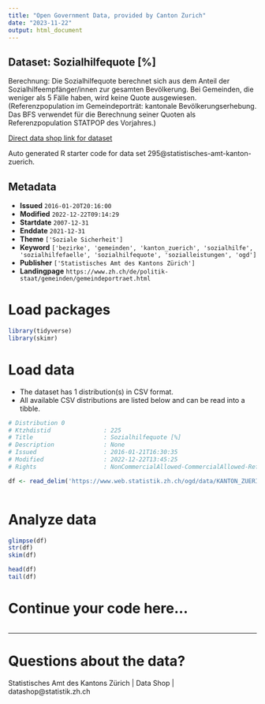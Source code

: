 ```yaml
---
title: "Open Government Data, provided by Canton Zurich"
date: "2023-11-22"
output: html_document
---
```


## Dataset: Sozialhilfequote [%]

Berechnung: Die Sozialhilfequote berechnet sich aus dem Anteil der Sozialhilfeempfänger/innen zur gesamten Bevölkerung. Bei Gemeinden, die weniger als 5 Fälle haben, wird keine Quote ausgewiesen. (Referenzpopulation im Gemeindeporträt: kantonale Bevölkerungserhebung. Das BFS verwendet für die Berechnung seiner Quoten als Referenzpopulation STATPOP des Vorjahres.)

[Direct data shop link for dataset](https://www.zh.ch/de/politik-staat/statistik-daten/datenkatalog.html#/datasets/295@statistisches-amt-kanton-zuerich)

Auto generated R starter code for data set 295@statistisches-amt-kanton-zuerich.

## Metadata

- **Issued** `2016-01-20T20:16:00`
- **Modified** `2022-12-22T09:14:29`
- **Startdate** `2007-12-31`
- **Enddate** `2021-12-31`
- **Theme** `['Soziale Sicherheit']`
- **Keyword** `['bezirke', 'gemeinden', 'kanton_zuerich', 'sozialhilfe', 'sozialhilfefaelle', 'sozialhilfequote', 'sozialleistungen', 'ogd']`
- **Publisher** `['Statistisches Amt des Kantons Zürich']`
- **Landingpage** `https://www.zh.ch/de/politik-staat/gemeinden/gemeindeportraet.html`


# Load packages

```r

library(tidyverse)
library(skimr)

```

# Load data

-   The dataset has 1 distribution(s) in CSV format.
-   All available CSV distributions are listed below and can be read into a tibble.

```r

# Distribution 0
# Ktzhdistid               : 225
# Title                    : Sozialhilfequote [%]
# Description              : None
# Issued                   : 2016-01-21T16:30:35
# Modified                 : 2022-12-22T13:45:25
# Rights                   : NonCommercialAllowed-CommercialAllowed-ReferenceRequired

df <- read_delim('https://www.web.statistik.zh.ch/ogd/data/KANTON_ZUERICH_541.csv')



```

# Analyze data

```r

glimpse(df)
str(df)
skim(df)

head(df)
tail(df)

```

# Continue your code here...

```r

```

------------------------------------------------------------------------

# Questions about the data?

Statistisches Amt des Kantons Zürich | Data Shop | datashop@statistik.zh.ch
